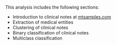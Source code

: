 This analysis includes the following sections:

- Introduction to clinical notes at [mtsamples.com](https://www.mtsamples.com/)
- Extraction of medical entities
- Clustering of clinical notes
- Binary classification of clinical notes
- Multiclass classification